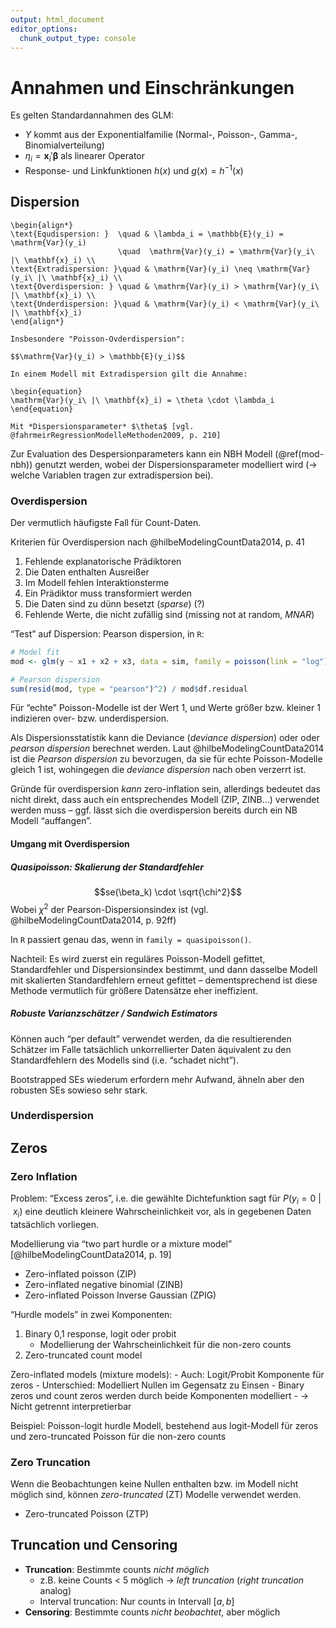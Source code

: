 ```yaml
---
output: html_document
editor_options: 
  chunk_output_type: console
---
```


# Annahmen und Einschränkungen

Es gelten Standardannahmen des GLM:

- $Y$ kommt aus der Exponentialfamilie (Normal-, Poisson-, Gamma-, Binomialverteilung)
- $\eta_i = \boldsymbol{x}_i' \boldsymbol{\beta}$ als linearer Operator
- Response- und Linkfunktionen $h(x)$ und $g(x) = h^{-1}(x)$

## Dispersion

```definition
\begin{align*}
\text{Equdispersion: }  \quad & \lambda_i = \mathbb{E}(y_i) = \mathrm{Var}(y_i) 
                        \quad  \mathrm{Var}(y_i) = \mathrm{Var}(y_i\ |\ \mathbf{x}_i) \\
\text{Extradispersion: }\quad & \mathrm{Var}(y_i) \neq \mathrm{Var}(y_i\ |\ \mathbf{x}_i) \\
\text{Overdispersion: } \quad & \mathrm{Var}(y_i) > \mathrm{Var}(y_i\ |\ \mathbf{x}_i) \\
\text{Underdispersion: }\quad & \mathrm{Var}(y_i) < \mathrm{Var}(y_i\ |\ \mathbf{x}_i)
\end{align*}

Insbesondere "Poisson-Ovderdispersion":
  
$$\mathrm{Var}(y_i) > \mathbb{E}(y_i)$$

In einem Modell mit Extradispersion gilt die Annahme:

\begin{equation}
\mathrm{Var}(y_i\ |\ \mathbf{x}_i) = \theta \cdot \lambda_i
\end{equation}

Mit *Dispersionsparameter* $\theta$ [vgl. @fahrmeirRegressionModelleMethoden2009, p. 210]

```

Zur Evaluation des Despersionparameters kann ein NBH Modell (\@ref(mod-nbh)) genutzt werden, wobei der  Dispersionsparameter modelliert wird (-> welche Variablen tragen zur extradispersion bei).

### Overdispersion

Der vermutlich häufigste Fall für Count-Daten. 

Kriterien für Overdispersion nach @hilbeModelingCountData2014, p. 41

1. Fehlende explanatorische Prädiktoren
2. Die Daten enthalten Ausreißer
3. Im Modell fehlen Interaktionsterme
4. Ein Prädiktor muss transformiert werden
5. Die Daten sind zu dünn besetzt (*sparse*) (?)
6. Fehlende Werte, die nicht zufällig sind (missing not at random, *MNAR*)

"Test" auf Dispersion: Pearson dispersion, in `R`:

```r
# Model fit
mod <- glm(y ~ x1 + x2 + x3, data = sim, family = poisson(link = "log"))

# Pearson dispersion
sum(resid(mod, type = "pearson")^2) / mod$df.residual
```

Für "echte" Poisson-Modelle ist der Wert 1, und Werte größer bzw. kleiner 1 indizieren over- bzw. underdispersion.

Als Dispersionsstatistik kann die Deviance (*deviance dispersion*) oder oder *pearson dispersion* berechnet werden. Laut @hilbeModelingCountData2014 ist die *Pearson dispersion* zu bevorzugen, da sie für echte Poisson-Modelle gleich 1 ist, wohingegen die *deviance dispersion* nach oben verzerrt ist.

Gründe für overdispersion *kann* zero-inflation sein, allerdings bedeutet das nicht direkt, dass auch ein entsprechendes Modell (ZIP, ZINB...) verwendet werden muss – ggf. lässt sich die overdispersion bereits durch ein NB Modell "auffangen". 

#### Umgang mit Overdispersion {-}

##### Quasipoisson: Skalierung der Standardfehler {-}

$$se(\beta_k) \cdot \sqrt{\chi^2}$$
Wobei $\chi^2$ der Pearson-Dispersionsindex ist (vgl. @hilbeModelingCountData2014, p. 92ff)

In `R` passiert genau das, wenn in `family = quasipoisson()`.

Nachteil: Es wird zuerst ein reguläres Poisson-Modell gefittet, Standardfehler und Dispersionsindex bestimmt, und dann dasselbe Modell mit skalierten Standardfehlern erneut gefittet – dementsprechend ist diese Methode vermutlich für größere Datensätze eher ineffizient.

##### Robuste Varianzschätzer / Sandwich Estimators {-}

Können auch "per default" verwendet werden, da die resultierenden Schätzer im Falle tatsächlich unkorrellierter Daten äquivalent zu den Standardfehlern des Modells sind (i.e. "schadet nicht").

Bootstrapped SEs wiederum erfordern mehr Aufwand, ähneln aber den robusten SEs sowieso sehr stark.



### Underdispersion


## Zeros


### Zero Inflation

Problem: "Excess zeros", i.e. die gewählte Dichtefunktion sagt für $P(y_i = 0\ |\ x_i)$ eine deutlich kleinere Wahrscheinlichkeit vor, als in gegebenen Daten tatsächlich vorliegen.

Modellierung via "two part hurdle or a mixture model" [@hilbeModelingCountData2014, p. 19]

- Zero-inflated poisson (ZIP)
- Zero-inflated negative binomial (ZINB)
- Zero-inflated Poisson Inverse Gaussian (ZPIG)


"Hurdle models" in zwei Komponenten:

1. Binary 0,1 response, logit oder probit
   - Modellierung der Wahrscheinlichkeit für die non-zero counts
2. Zero-truncated count model

Zero-inflated models (mixture models):
- Auch: Logit/Probit Komponente für zeros
   - Unterschied: Modelliert Nullen im Gegensatz zu Einsen
- Binary zeros und count zeros werden durch beide Komponenten modelliert 
   - -> Nicht getrennt interpretierbar

Beispiel: Poisson-logit hurdle Modell, bestehend aus logit-Modell für zeros und zero-truncated Poisson für die non-zero counts

### Zero Truncation

Wenn die Beobachtungen keine Nullen enthalten bzw. im Modell nicht möglich sind, können *zero-truncated* (ZT) Modelle verwendet werden.

- Zero-truncated Poisson (ZTP)

## Truncation und Censoring {#trunc-cens}

- **Truncation**: Bestimmte counts *nicht möglich*
  - z.B. keine Counts < 5 möglich -> *left truncation* (*right truncation* analog)
  - Interval truncation: Nur counts in Intervall $[a, b]$
- **Censoring**: Bestimmte counts *nicht beobachtet*, aber möglich
